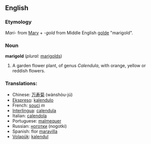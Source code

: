 == English ==
===Etymology===
''Mari-'' from [[Mary]] + ''-gold'' from Middle English [[golde]] "marigold".

=== Noun ===
'''marigold''' (''plural:'' [[marigolds]])
#A garden flower plant, of genus ''Calendula'', with orange, yellow or reddish flowers.

=== Translations: ===
*Chinese: [[万寿菊]] (wànshòu-jú)
*[[Ekspreso]]: [[kalendulo]]
*French: [[souci]] ''m''
*[[Interlingua]]: [[calendula]]
*Italian: [[calendola]]
*Portuguese: [[malmequer]]
*Russian: [[ноготки]] (nogotki)
*Spanish: flor [[maravilla]]
*[[Volapük]]: [[kalendul]]